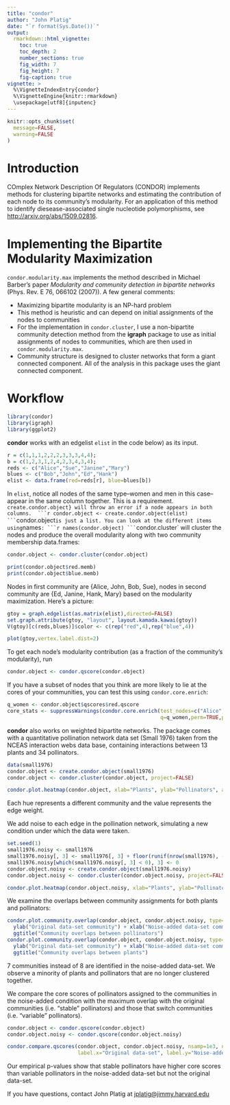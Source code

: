 ```yaml
---
title: "condor"
author: "John Platig"
date: "`r format(Sys.Date())`"
output:
  rmarkdown::html_vignette:
    toc: true
    toc_depth: 2
    number_sections: true
    fig_width: 7
    fig_height: 7
    fig-caption: true
vignette: >
  %\VignetteIndexEntry{condor}
  %\VignetteEngine{knitr::rmarkdown}
  \usepackage[utf8]{inputenc}
---
```


```r
knitr::opts_chunk$set(
  message=FALSE,
  warning=FALSE
)
```

# Introduction

COmplex Network Description Of Regulators (CONDOR) implements methods for clustering bipartite networks and estimating the contribution of each node to its community's modularity. For an application of this method to identify diesease-associated single nucleotide polymorphisms, see [http://arxiv.org/abs/1509.02816](http://arxiv.org/abs/1509.02816).

# Implementing the Bipartite Modularity Maximization

`condor.modularity.max` implements the method described in Michael Barber's paper *Modularity and community detection in bipartite networks* (Phys. Rev. E 76, 066102 (2007)). A few general comments:

* Maximizing bipartite modularity is an NP-hard problem
* This method is heuristic and can depend on initial assignments of the nodes to communities
* For the implementation in `condor.cluster`, I use a non-bipartite community detection method from the **igraph** package to use as initial assignments of nodes to communities, which are then used in `condor.modularity.max`.
* Community structure is designed to cluster networks that form a giant connected component. All of the analysis in this package uses the giant connected component.

# Workflow
```r
library(condor)
library(igraph)
library(ggplot2)
```
**condor** works with an edgelist `elist` in the code below) as its input. 
```r
r = c(1,1,1,2,2,2,3,3,3,4,4);
b = c(1,2,3,1,2,4,2,3,4,3,4);
reds <- c("Alice","Sue","Janine","Mary")
blues <- c("Bob","John","Ed","Hank")
elist <- data.frame(red=reds[r], blue=blues[b])
```
In `elist`, notice all nodes of the same type--women and men in this case--appear in the same column together. This is a requirement. `create.condor.object} will throw an error if a node appears in both columns. 
```r
condor.object <- create.condor.object(elist)
```
`condor.object` is just a list. You can look at the different items using `names`:
```r
names(condor.object)
```
`condor.cluster` will cluster the nodes and produce the overall modularity along with two community membership data.frames:
```r
condor.object <- condor.cluster(condor.object)
```
```r
print(condor.object$red.memb)
print(condor.object$blue.memb)
```

Nodes in first community are {Alice, John, Bob, Sue}, nodes in second community are {Ed, Janine, Hank, Mary} based on the modularity maximization. Here's a picture:

```r
gtoy = graph.edgelist(as.matrix(elist),directed=FALSE)
set.graph.attribute(gtoy, "layout", layout.kamada.kawai(gtoy))
V(gtoy)[c(reds,blues)]$color <- c(rep("red",4),rep("blue",4))
```

```r
plot(gtoy,vertex.label.dist=2)
```

To get each node's modularity contribution (as a fraction of the community's modularity), run
```r
condor.object <- condor.qscore(condor.object)
```
If you have a subset of nodes that you think are more likely to lie at the cores of your communities, you can test this using `condor.core.enrich`:

```r
q_women <- condor.object$qscores$red.qscore
core_stats <- suppressWarnings(condor.core.enrich(test_nodes=c("Alice","Mary"),
                                                  q=q_women,perm=TRUE,plot.hist=TRUE))
```

**condor** also works on weighted bipartite networks. The package comes with a quantitative pollination network data set (Small 1976) taken from the NCEAS interaction webs data base, containing interactions between 13 plants and 34 pollinators.
```r
data(small1976)
condor.object <- create.condor.object(small1976)
condor.object <- condor.cluster(condor.object, project=FALSE)
```

```r
condor.plot.heatmap(condor.object, xlab="Plants", ylab="Pollinators", add.color=TRUE)
```

Each hue represents a different community and the value represents the edge weight.

We add noise to each edge in the pollination network, simulating a new condition under which the data were taken.

```r
set.seed(1)
small1976.noisy <- small1976
small1976.noisy[, 3] <- small1976[, 3] + floor(runif(nrow(small1976), -5, 5))
small1976.noisy[which(small1976.noisy[, 3] < 0), 3] <- 0
condor.object.noisy <- create.condor.object(small1976.noisy)
condor.object.noisy <- condor.cluster(condor.object.noisy, project=FALSE)
```

```r
condor.plot.heatmap(condor.object.noisy, xlab="Plants", ylab="Pollinators", add.color=TRUE)
```

We examine the overlaps between community assignments for both plants and pollinators:

```r
condor.plot.community.overlap(condor.object, condor.object.noisy, type="red") +
  ylab("Original data-set community") + xlab("Noise-added data-set community") +
  ggtitle("Community overlaps between pollinators")
condor.plot.community.overlap(condor.object, condor.object.noisy, type="blue") +
  ylab("Original data-set community") + xlab("Noise-added data-set community") +
  ggtitle("Community overlaps between plants")
```

7 communities instead of 8 are identified in the noise-added data-set. We observe a minority of plants and pollinators that are no longer clustered together.

We compare the core scores of pollinators assigned to the communities in the noise-added condition with the maximum overlap with the original communities (i.e. "stable" pollinators) and those that switch communities (i.e. "variable" pollinators).

```r
condor.object <- condor.qscore(condor.object)
condor.object.noisy <- condor.qscore(condor.object.noisy)
```

```r
condor.compare.qscores(condor.object, condor.object.noisy, nsamp=1e3, node.type="red",
                       label.x="Original data-set", label.y="Noise-added data-set", notch=FALSE)
```

Our empirical p-values show that stable pollinators have higher core scores than variable pollinators in the noise-added data-set but not the original data-set.

If you have questions, contact John Platig at [jplatig@jimmy.harvard.edu](jplatig@jimmy.harvard.edu)

